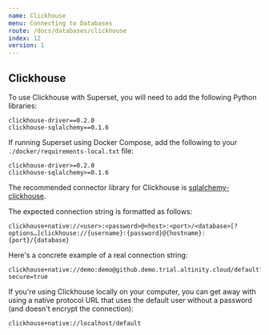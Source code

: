 ```yaml
---
name: Clickhouse
menu: Connecting to Databases
route: /docs/databases/clickhouse
index: 12
version: 1
---
```


## Clickhouse

To use Clickhouse with Superset, you will need to add the following Python libraries:

```
clickhouse-driver==0.2.0
clickhouse-sqlalchemy==0.1.6
```

If running Superset using Docker Compose, add the following to your `./docker/requirements-local.txt` file:

```
clickhouse-driver>=0.2.0
clickhouse-sqlalchemy>=0.1.6
```

The recommended connector library for Clickhouse is
[sqlalchemy-clickhouse](https://github.com/cloudflare/sqlalchemy-clickhouse).

The expected connection string is formatted as follows:

```
clickhouse+native://<user>:<password>@<host>:<port>/<database>[?options…]clickhouse://{username}:{password}@{hostname}:{port}/{database}
```

Here's a concrete example of a real connection string:

```
clickhouse+native://demo:demo@github.demo.trial.altinity.cloud/default?secure=true
```

If you're using Clickhouse locally on your computer, you can get away with using a native protocol URL that
uses the default user without a password (and doesn't encrypt the connection):

```
clickhouse+native://localhost/default
```
